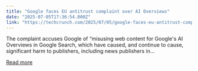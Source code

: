 ```yaml
---
title: "Google faces EU antitrust complaint over AI Overviews"
date: "2025-07-05T17:36:54.000Z"
link: "https://techcrunch.com/2025/07/05/google-faces-eu-antitrust-complaint-over-ai-overviews/"
---
```


The complaint accuses Google of “misusing web content for Google's AI Overviews in Google Search, which have caused, and continue to cause, significant harm to publishers, including news publishers in...

[Read more](https://techcrunch.com/2025/07/05/google-faces-eu-antitrust-complaint-over-ai-overviews/)
